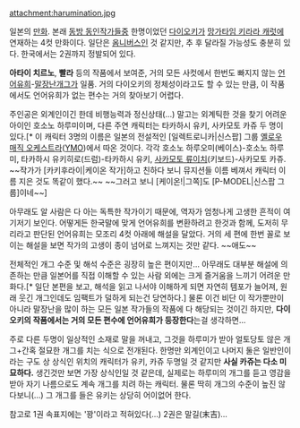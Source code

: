 attachment:harumination.jpg

일본의 [[만화]]. 본래 [[동방 동인작가들]]중 한명이었던 [[다이오키]]가 [[망가타임 키라라 캐럿]]에 연재하는 4컷 만화이다. 일단은 [[옴니버스]]인 것 같지만, 추 후 달라질 가능성도 충분히 있다. 한국에서는 2권까지 정발되어 있다.

'''아타이 치르노''', '''빨라''' 등의 작품에서 보여준, 거의 모든 사컷에서 한번도 빠지지 않는 [[언어유희]]-[[말장난]]개그가 일품. 거의 다이오키의 정체성이라고도 할 수 있는 만큼, 이 작품에서도 언어유희가 없는 편수는 거의 찾아보기 어렵다. 

주인공은 외계인이긴 한데 비행능력과 정신상태(...) 말고는 외계틱한 것을 찾기 어려운 아이인 호소노 하루미이며, 다른 주연 캐릭터는 타카하시 유키, 사카모토 카쥬 두 명이 있다.[* 이 캐릭터 3명의 이름은 일본의 전설적인 [일렉트로니카|신스팝] 그룹 [[옐로우 매직 오케스트라]]([[YMO]])에서 따온 것이다. 각각 호소노 하루오미(베이스)-호소노 하루미, 타카하시 유키히로(드럼)-타카하시 유키, [[사카모토 류이치]](키보드)-사카모토 카쥬. ~~작가가 [카키후라이|케이온 작가]하고 친하다 보니 뮤지션들 이름 베껴서 캐릭터 이름 지은 것도 똑같이 했다.~~ ~~그러고 보니 [케이온!|그쪽]도 [P-MODEL|신스팝 그룹]이네~~]

아무래도 알 사람은 다 아는 독특한 작가이기 때문에, 역자가 엄청나게 고생한 흔적이 여기저기 보인다. 어떻게든 한국말에 맞게 언어유희를 변환하려고 한것과 함께, 도저히 무리라고 판단된 언어유희는 모조리 4컷 아래에 해설을 달았다. 거의 세 편에 한번 꼴로 보이는 해설을 보면 작가의 고생이 종이 넘어로 느껴지는 것만 같다. ~~애도~~  

전체적인 개그 수준 및 해석 수준은 굉장히 높은 편이지만... 
아무래도 대부분 해설에 의존하는 만큼 일본어를 직접 이해할 수 있는 사람 외에는 크게 즐거움을 느끼기 어려운 만화다.[* 일단 본편을 보고, 해석을 읽고 나서야 이해하게 되면 자연히 템포가 늘어져, 원래 웃긴 개그인데도 임팩트가 덜하게 되는건 당연하다.] 물론 이건 비단 이 작가뿐만이 아니라 말장난을 많이 하는 모든 일본 작가들의 작품에 다 해당되는 것이긴 하지만, '''다이오키의 작품에서는 거의 모든 편수에 언어유희가 등장한다'''는걸 생각하면...

주로 다른 두명이 일상적인 소재로 말을 꺼내고, 그것을 하루미가 받아 얼토당토 않은 개그+간혹 절묘한 개그를 치는 식으로 전개된다. 
한명만 외계인이고 나머지 둘은 일반인이라는 구도 상 상식인 위치의 캐릭터가 유키, 카쥬 두명일 것 같지만 '''사실 카쥬는 다소 미묘하다.''' 생긴것만 보면 가장 상식인일 것 같은데, 실제로는 하루미의 개그를 듣고 영감을 받아 자기 나름으로도 계속 개그를 치려 하는 캐릭터. 물론 딱히 개그의 수준이 높진 않다보니(...) 그 개그를 들은 유키는 상당히 어이없어 한다.

참고로 1권 속표지에는 '꽝'이라고 적혀있다(...)
2권은 말길(末吉)...

